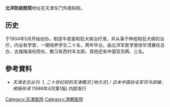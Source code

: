 '''北洋防疫医院'''地址在天津东门外南斜街。

==历史==
于1904年5月开始创办。制造牛痘苗和狂犬病治疗液，并从事于种痘和狂犬病的治疗。内设有学堂，一期培养学生二十名，两年毕业。由北洋军医学堂徐华清兼任总办，古城梅溪任院长，教习有西村丰太郎。其他还有中国官员两、三名。

== 參考資料 ==
{{refbegin}}
*''天津史志丛刊. 1, 二十世纪初的天津概况 [地方志] / 日本中国驻屯军司令部编 ; 侯振彤译'' (1986年4月第1版)  内部发行
{{refend}}

{{天津近代历史文化专题|state=collapsed}}
{{Hospital-stub}}

[[Category:天津医院|Category:天津医院]]
[[Category:清朝医院|Category:清朝医院]]